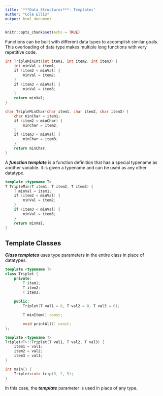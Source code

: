 ```yaml
---
title: '***Data Structures***: Templates'
author: "Cole Ellis"
output: html_document
---
```


```r
knitr::opts_chunk$set(echo = TRUE)
```

Functions can be built with different data types to accomplish similar goals.  This overloading of data type makes multiple long functions with very repetitive code.
```c++
int TripleMinInt(int item1, int item2, int item3) {
	int minVal = item1;
	if (item2 < minVal) {
		minVal = item2;
	}
	if (item3 < minVal) {
		minVal = item3;
	}
	return minVal;
}

char TripleMinChar(char item1, char item2, char item3) {
	char minChar = item1;
	if (item2 < minChar) {
		minChar = item2;
	}
	if (item3 < minVal) {
		minChar = item3;
	}
	return minChar;
}
```

A ***function template*** is a function definition that has a special typename as another variable.  It is given a typename and can be used as any other datatype.
```c++
template <typename T>
T TripleMin(T item1, T item2, T item3) {
	T minVal = item1;
	if (item2 < minVal) {
		minVal = item2;
	}
	if (item3 < minVal) {
		minVal = item3;
	}
	return minVal;
}
```

## Template Classes
***Class templates*** uses type parameters in the entire class in place of datatypes.
```c++
template <typename T>
class Triplet {
	private:
		T item1;
		T item2;
		T item3;
	
	public:
		Triplet(T val1 = 0, T val2 = 0, T val3 = 0);

		T minItem() const;

		void printAll() const;
};

template <typename T>
Triplet<T>::Triplet(T val1, T val2, T val3) {
	item1 = val1;
	item2 = val2;
	item3 = val3;
}

int main() {
	Triplet<int> trip(3, 2, 5);
}
```	

In this case, the ***template*** parameter is used in place of any type.

